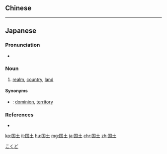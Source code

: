 ==Chinese==
{{zh-see|國土}}

----

==Japanese==
{{ja-kanjitab|こく|ど|yomi=on}}

===Pronunciation===
* {{ja-pron|こくど|y=o|acc=1|acc_ref=NHK}}

===Noun===
{{ja-noun|こくど|kyu=國土}}

# [[realm]], [[country]], [[land]]

====Synonyms====
* {{ja-r|領土|りょうど}}: [[dominion]], [[territory]]

===References===
<references/>
* {{R:Shogakukan}}

[[Category:ja:Society|こくど]]

[[ko:国土]]
[[it:国土]]
[[hu:国土]]
[[mg:国土]]
[[ja:国土]]
[[chr:国土]]
[[zh:国土]]
